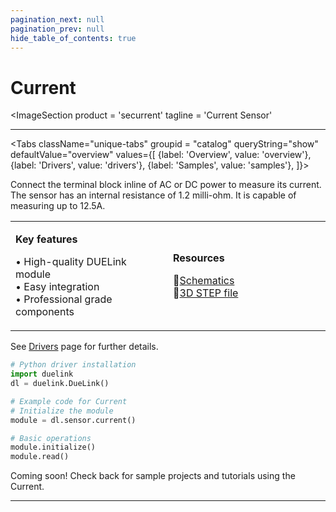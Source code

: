 ```yaml
---
pagination_next: null
pagination_prev: null
hide_table_of_contents: true
---
```



# Current

<ImageSection
    product = 'securrent'
    tagline = 'Current Sensor'
></ImageSection>

---

<Tabs className="unique-tabs" groupid = "catalog" queryString="show" defaultValue="overview"
  values={[
    {label: 'Overview', value: 'overview'},
    {label: 'Drivers', value: 'drivers'},
    {label: 'Samples', value: 'samples'},
  ]}>

<TabItem value="overview">

Connect the terminal block inline of AC or DC power to measure its current. The sensor has an internal resistance of 1.2 milli-ohm. It is capable of measuring up to 12.5A.

<table><td width='50%'>

**Key features**

• High-quality DUELink module<br/>
• Easy integration<br/>
• Professional grade components<br/>

</td><td width='50%'>

**Resources**
 
📄[Schematics](/sch/gdl-securrent-a.pdf)<br/>
🔩[3D STEP file](/3d/gdl-securrent-a.step)<br/>

</td></table>

</TabItem>

<TabItem value="drivers">

See [Drivers](../../engine/drivers) page for further details.

```python
# Python driver installation
import duelink
dl = duelink.DueLink()

# Example code for Current
# Initialize the module
module = dl.sensor.current()

# Basic operations
module.initialize()
module.read()
```

</TabItem>

<TabItem value="samples">

Coming soon! Check back for sample projects and tutorials using the Current.

</TabItem>

</Tabs>

---

<OrderSection
    product = "DUELink Current A"
    partnumber = "GDL-SECURRENT-A"
    price = "$19.99"
/>
